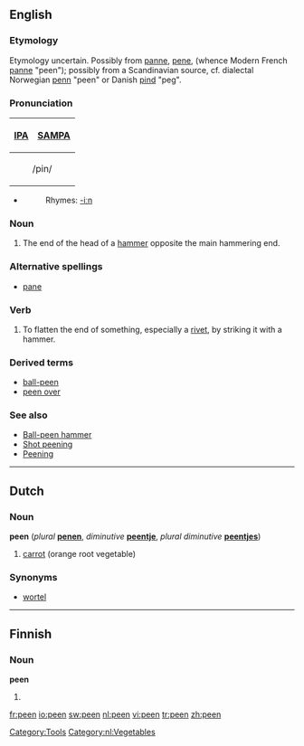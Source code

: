 ==English==
===Etymology===
Etymology uncertain.  Possibly from {{OF.}} [[panne]], [[pene]], (whence Modern French [[panne]] "peen"); possibly from a Scandinavian source, cf. dialectal Norwegian [[penn]] "peen" or Danish [[pind]] "peg".

===Pronunciation===
{| border=1 cellpadding=5
! [[w:IPA|IPA]] !! [[w:SAMPA|SAMPA]]
|-
|colspan=2 align=center| /pin/ 
|}
*{{audio|en-us-peen.ogg|Audio (US)}}
*:Rhymes: [[Rhymes:English:-iːn|-iːn]]


===Noun===
{{en-noun}}
#The end of the head of a [[hammer]] opposite the main hammering end.

===Alternative spellings===
*[[pane]]

===Verb===
{{en-verb}}
#To flatten the end of something, especially a [[rivet]], by striking it with a hammer.

===Derived terms===
*[[ball-peen]]
*[[peen over]]

===See also===
*[[w:Ball-peen hammer|Ball-peen hammer]]
*[[w:Shot peening|Shot peening]]
*[[w:Peening|Peening]]

[[Category:Tools]]

----

==Dutch==
===Noun===
'''peen''' (''plural'' '''[[penen]]''', ''diminutive'' '''[[peentje]]''', ''plural diminutive'' '''[[peentjes]]''') 

# [[carrot]] (orange root vegetable)

===Synonyms===
*[[wortel]]

[[Category:nl:Vegetables]]

----

==Finnish==

===Noun===
'''peen'''

# {{fi-form of|pee|type=noun|case=genitive|pl=singular}}

[[fr:peen]]
[[io:peen]]
[[sw:peen]]
[[nl:peen]]
[[vi:peen]]
[[tr:peen]]
[[zh:peen]]